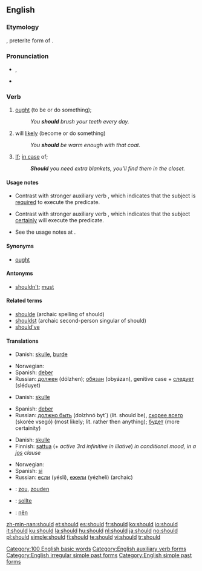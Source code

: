 ==English==

{{rank|now|then|A|80|should|can|made|did}}

===Etymology===
{{etyl|ang}} {{term|sceolde}}, preterite form of {{term|sculan}}.

===Pronunciation===
* {{IPA|/ʃʊd/}}, {{SAMPA|/SUd/}}
* {{audio|en-us-should.ogg|Audio (US)}}
*: {{rhymes|ʊd}}

===Verb===
{{infl|en|defective verb|simple past of|shall}}

# {{auxiliary}} [[ought]] (to be or do something); {{non-gloss definition|Indicates that the [[subject]] of the sentence has some [[obligation]] to execute the sentence [[predicate]].}}
#: ''You '''should''' brush your teeth every day.''
# {{auxiliary}} will [[likely]] (become or do something) {{non-gloss definition|Indicates that the [[subject]] of the sentence is [[likely]] to execute the sentence [[predicate]].}}
#: ''You '''should''' be warm enough with that coat.''
# {{auxiliary|in a [[subordinate]] clause}} [[if|If]]; [[in case]] of; {{non-gloss definition|Indicates that its subordinate clause refers to a [[hypothetical]] [[condition]] for the event expressed by main clause.}}
#: '''''Should''' you need extra blankets, you’ll find them in the closet.''

====Usage notes====
* {{sense|obligation}} Contrast with stronger auxiliary verb {{term|must}}, which indicates that the subject is [[require]]d to execute the predicate.
* {{sense|likely}} Contrast with stronger auxiliary verb {{term|must}}, which indicates that the subject [[certainly]] will execute the predicate.
* See the usage notes at {{term|shall}}.

====Synonyms====
* {{sense|obligation}} [[ought]]

====Antonyms====
* {{sense|obligation}} [[shouldn't]]; [[must]]

====Related terms====
* [[shoulde]] (archaic spelling of should)
* [[shouldst]] (archaic second-person singular of should)
* [[should've]]

====Translations====
{{trans-top|The speaker intends for the subject to execute the sentence predicate}}
* Danish: [[skulle]], [[burde]]
{{trans-mid}}
* Norwegian: {{t|no|burde}}
* Spanish: [[deber]]
* Russian: [[должен]] (do&#769;lzhen); [[обязан]] (obya&#769;zan), genitive case + [[следовать|следует]] (sle&#769;duyet)
{{trans-bottom}}

{{trans-top|The subject of the sentence is likely to execute the sentence predicate}}
* Danish: [[skulle]]
{{trans-mid}}
* Spanish: [[deber]]
* Russian: [[должно быть]] (dolzhno&#769; byt`) (lit. should be), [[скорее всего]] (skore&#769;e vsego&#769;) (most likely; lit. rather then anything); [[быть|будет]] (more certainity)
{{trans-bottom}}

{{trans-top|If; in case of}}
* Danish: [[skulle]]
* Finnish: [[sattua]] (+ ''active 3rd infinitive in illative'') ''in conditional mood, in a [[jos]] clause''
{{trans-mid}}
* Norwegian: {{t|no|skulle}}
* Spanish: [[si]]
* Russian: [[если]] (ye&#769;sli), [[ежели]] (ye&#769;zheli) (archaic)
{{trans-bottom}}

{{checktrans-top}}
* {{ttbc|Dutch}}: [[zou]], [[zouden]]
* {{ttbc|German}}: [[sollte]]
{{checktrans-mid}}
* {{ttbc|Vietnamese}}: [[nên]]
{{checktrans-bottom}}

[[Category:100 English basic words]]
[[Category:English auxiliary verb forms]]
[[Category:English irregular simple past forms]]
[[Category:English simple past forms]]

[[zh-min-nan:should]]
[[et:should]]
[[es:should]]
[[fr:should]]
[[ko:should]]
[[io:should]]
[[it:should]]
[[ku:should]]
[[la:should]]
[[hu:should]]
[[nl:should]]
[[ja:should]]
[[no:should]]
[[pl:should]]
[[simple:should]]
[[fi:should]]
[[te:should]]
[[vi:should]]
[[tr:should]]
